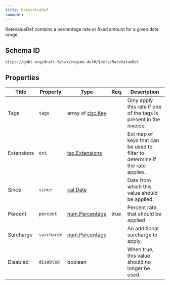 ```yaml
---
title: RateValueDef
comment: 
---
```


RateValueDef contains a percentage rate or fixed amount for a given date range.

## Schema ID

`https://gobl.org/draft-0/tax/regime-def#/$defs/RateValueDef`

## Properties

| Title      | Property    | Type                                      | Req. | Description                                                                  |
|------------|-------------|-------------------------------------------|------|------------------------------------------------------------------------------|
| Tags       | `tags`      | array of [cbc.Key](/draft-0/cbc/key)      |      | Only apply this rate if one of the tags is present in the invoice.           |
| Extensions | `ext`       | [tax.Extensions](/draft-0/tax/extensions) |      | Ext map of keys that can be used to filter to determine if the rate applies. |
| Since      | `since`     | [cal.Date](/draft-0/cal/date)             |      | Date from which this value should be applied.                                |
| Percent    | `percent`   | [num.Percentage](/draft-0/num/percentage) | true | Percent rate that should be applied                                          |
| Surcharge  | `surcharge` | [num.Percentage](/draft-0/num/percentage) |      | An additional surcharge to apply.                                            |
| Disabled   | `disabled`  | boolean                                   |      | When true, this value should no longer be used.                              |

